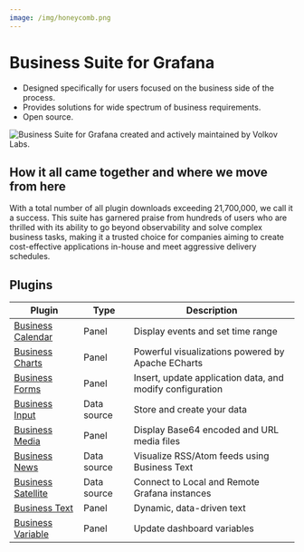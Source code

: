 ```yaml
---
image: /img/honeycomb.png
---
```



# Business Suite for Grafana

- Designed specifically for users focused on the business side of the process.
- Provides solutions for wide spectrum of business requirements.
- Open source.

<Image
  title="Business Suite for Grafana created and actively maintained by Volkov Labs."
  src="/img/honeycomb.png"
/>

## How it all came together and where we move from here

With a total number of all plugin downloads exceeding 21,700,000, we call it a success. This suite has garnered praise from hundreds of users who are thrilled with its ability to go beyond observability and solve complex business tasks, making it a trusted choice for companies aiming to create cost-effective applications in-house and meet aggressive delivery schedules.

<BlogPost id="business-suite-20240802" />

## Plugins

| Plugin                                            | Type        | Description                                               |
| ------------------------------------------------- | ----------- | --------------------------------------------------------- |
| [Business Calendar](business-calendar)            | Panel       | Display events and set time range                         |
| [Business Charts](business-charts)                | Panel       | Powerful visualizations powered by Apache ECharts         |
| [Business Forms](business-forms)                  | Panel       | Insert, update application data, and modify configuration |
| [Business Input](volkovlabs-static-datasource)    | Data source | Store and create your data                                |
| [Business Media](volkovlabs-image-panel)          | Panel       | Display Base64 encoded and URL media files                |
| [Business News](volkovlabs-rss-datasource)        | Data source | Visualize RSS/Atom feeds using Business Text              |
| [Business Satellite](volkovlabs-grapi-datasource) | Data source | Connect to Local and Remote Grafana instances             |
| [Business Text](business-text)                    | Panel       | Dynamic, data-driven text                                 |
| [Business Variable](volkovlabs-variable-panel)    | Panel       | Update dashboard variables                                |

<Feedback />
